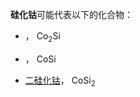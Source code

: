 '''硅化钴'''可能代表以下的化合物：
*{{le|一硅化二钴|Dicobalt silicide}}， Co<sub>2</sub>Si
*{{le|一硅化钴|Cobalt monosilicide}}， CoSi
*[[二硅化钴|二硅化钴]]， CoSi<sub>2</sub>

{{disambiguation}}
